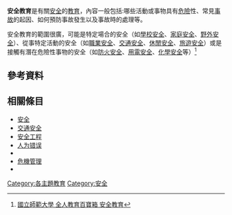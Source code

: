 '''安全教育'''是有關[[安全|安全]]的[[教育|教育]]，內容一般包括:哪些活動或事物具有[[風險|危險]]性、常見[[事故|事故]]的起因、如何預防事故發生以及事故時的處理等。

安全教育的範圍很廣，可能是特定場合的安全（如[[學校安全|學校安全]]、[[家庭安全|家庭安全]]、[[野外安全|野外安全]]）、從事特定活動的安全（如[[職業安全|職業安全]]、[[交通安全|交通安全]]、[[休閒安全|休閒安全]]、[[旅遊安全|旅遊安全]]）或是接觸有潛在危險性事物的安全（如[[防火安全|防火安全]]、[[用電安全|用電安全]]、[[化學安全|化學安全]]等）<ref>[http://hep.ccic.ntnu.edu.tw/browse2.php?s=357 國立師範大學 全人教育百寶箱 安全教育]{{dead link|date=2018年2月 |bot=InternetArchiveBot |fix-attempted=yes }}</ref>

==參考資料==
{{reflist}}

==相關條目==
*[[安全|安全]]
*[[交通安全|交通安全]]
*[[安全工程|安全工程]]
*[[人为错误|人为错误]]
*{{link-ja|海因里希法则|ハインリッヒの法則}}
*[[危機管理|危機管理]]
*{{link-ja|教育卡通|教育映画}}

{{教育小作品}}

[[Category:各主題教育|Category:各主題教育]]
[[Category:安全|Category:安全]]
